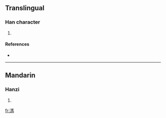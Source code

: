 ==Translingual==

===Han character===
{{Han char|rn=85|rad=水|as=10|sn=13|four=3112<sub>7</sub>|canj=水尸手火 (ESQF)}}

# {{defn|Han|sort=水10}}

====References====
* {{Han ref|kx=0640.110|dkj=17956|hdz=31693.020|uh=6EA4|ud=28324|bh=DE62|bd=56930}}

----

==Mandarin==

===Hanzi===
{{cmn-hanzi|pin=[[mǎ]] ([[ma3]])|wg=ma<sup>3</sup>}}

# {{defn|Mandarin|sort=水10}}

[[fr:溤]]